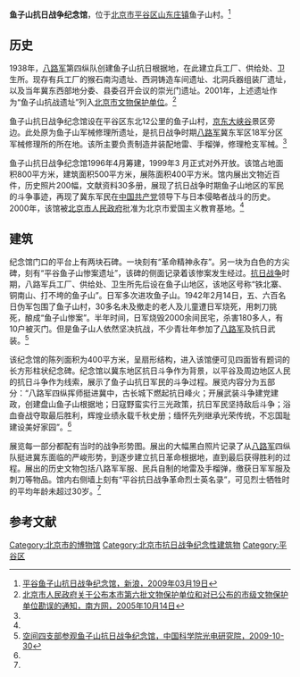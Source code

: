 {{Coord|40.247089|117.157541|type:landmark_region:CN-11_source:GoogleMaps|display=title}}
{{文物保护单位
|级别 = 省级
|省区市 = 北京市
|图片 = 
|名称 = 鱼子山抗战遗址
|编号 = 6-38
|分类 = 近现代重要史迹及代表性建筑
|时代 =1938年
|所在 = [[平谷区|平谷区]][[山东庄镇|山东庄镇]]鱼子山村
|登录 = 2001年7月12日
}}

'''鱼子山抗日战争纪念馆'''，位于[[北京市|北京市]][[平谷区|平谷区]][[山东庄镇|山东庄镇]]鱼子山村。<ref name=sina>[http://travel.sina.com.cn/china/2009-03-19/173170832.shtml 平谷鱼子山抗日战争纪念馆，新浪，2009年03月19日]</ref>

==历史==
1938年，[[八路军|八路军]]第四纵队创建鱼子山抗日根据地，在此建立兵工厂、供给处、卫生所。现存有兵工厂的猴石南沟遗址、西洞铸造车间遗址、北洞兵器组装厂遗址，以及当年冀东西部地分委、县委召开会议的崇光门遗址。2001年，上述遗址作为“鱼子山抗战遗址”列入[[北京市文物保护单位|北京市文物保护单位]]。<ref name=nfw>[http://www.southcn.com/law/fzzt/fgsjk/200510140357.htm 北京市人民政府关于公布本市第六批文物保护单位和对已公布的市级文物保护单位勘误的通知，南方网，2005年10月14日]</ref>

鱼子山抗日战争纪念馆设在平谷区东北12公里的鱼子山村，[[京东大峡谷|京东大峡谷]]景区旁边。此处原为鱼子山军械修理所遗址，是抗日战争时期[[八路军|八路军]]冀东军区18军分区军械修理所的所在地。该所主要负责制造并装配地雷、手榴弹，修理枪支军械。<ref name=sina/>

鱼子山抗日战争纪念馆1996年4月筹建，1999年3 月正式对外开放。该馆占地面积800平方米，建筑面积500平方米，展陈面积400平方米。馆内展出文物近百件，历史照片200幅，文献资料30多册，展现了抗日战争时期鱼子山地区的军民的斗争事迹，再现了冀东军民在[[中国共产党|中国共产党]]领导下与日本侵略者战斗的历史。2000年，该馆被[[北京市人民政府|北京市人民政府]]批准为北京市爱国主义教育基地。<ref name=sina/>

==建筑==
纪念馆门口的平台上有两块石碑。一块刻有“革命精神永存”。另一块为白色的方尖碑，刻有“平谷鱼子山惨案遗址”，该碑的侧面记录着该惨案发生经过。[[抗日战争|抗日战争]]时期，八路军兵工厂、供给处、卫生所先后设在鱼子山地区，该地区号称“铁北寨、铜南山、打不垮的鱼子山”。日军多次进攻鱼子山。1942年2月14日，五、六百名日伪军包围了鱼子山村，30多名未及撤走的老人及儿童遭日军烧死，用刺刀挑死，酿成“鱼子山惨案”。半年时间，日军烧毁2000余间民宅，杀害180多人，有10户被灭门。但是鱼子山人依然坚决抗战，不少青壮年参加了[[八路军|八路军]]及抗日武装。<ref name=zky>[http://www.aoe.cas.cn/dj/dzb/200910/t20091030_2643615.html 空间四支部参观鱼子山抗日战争纪念馆，中国科学院光电研究院，2009-10-30]</ref>

该纪念馆的陈列面积为400平方米，呈扇形结构，进入该馆便可见四面皆有题词的长方形柱状纪念碑。纪念馆以冀东地区抗日斗争作为背景，以平谷及周边地区人民的抗日斗争作为线索，展示了鱼子山抗日军民的斗争过程。展览内容分为五部分：“八路军四纵挥师挺进冀中，古长城下燃起抗日峰火；开展武装斗争建党建政，创建盘山鱼子山根据地；日寇野蛮实行三光政策，抗日军民坚持敌后斗争；浴血奋战夺取最后胜利，辉煌业绩永载千秋史册；缅怀先列继承光荣传统，不忘国耻建设美好家园”。<ref name=zky/>

展览每一部分都配有当时的战争形势图。展出的大幅黑白照片记录了从[[八路军|八路军]]四纵队挺进冀东面临的严峻形势，到逐步建立抗日革命根据地，直到最后获得胜利的过程。展出的历史文物包括八路军军服、民兵自制的地雷及手榴弹，缴获日军军服及刺刀等物品。馆内右侧墙上刻有“平谷抗日战争革命烈士英名录”，可见烈士牺牲时的平均年龄未超过30岁。<ref name=zky/>

==参考文献==
{{Reflist|2}}

{{北京市文物保护单位}}
[[Category:北京市的博物馆|Category:北京市的博物馆]]
[[Category:北京市抗日战争纪念性建筑物|Category:北京市抗日战争纪念性建筑物]]
[[Category:平谷区|Category:平谷区]]